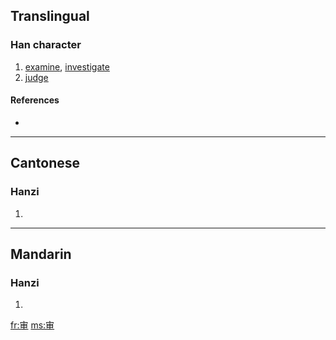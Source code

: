 {{also|審}}
==Translingual==

===Han character===
{{Han char|rn=40|rad=宀|as=05|sn=8|four=|canj=十中田中 (JLWL)}}

# [[examine]], [[investigate]]
# [[judge]]

====References====
* {{Han ref|kx=0284.081|hdz=20921.010|uh=5BA1|ud=23457}}

----

==Cantonese==

===Hanzi===
{{yue-hanzi|jyut=|y=sam2|tra=審}}

# {{defn|Cantonese}}

----

==Mandarin==

===Hanzi===
{{cmn-hanzi|tra=審|pin=[[shěn]] ([[shen3]])|wg=shen<sup>3</sup>}}

# {{defn|Mandarin}}

[[fr:审]]
[[ms:审]]